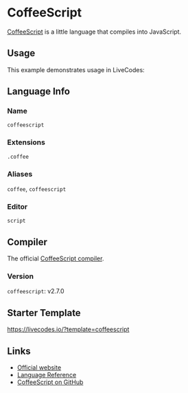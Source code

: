 # CoffeeScript

[CoffeeScript](https://coffeescript.org/) is a little language that compiles into JavaScript.

## Usage


This example demonstrates usage in LiveCodes:

<LiveCodes template="coffeescript" height="80vh"></LiveCodes>

## Language Info

### Name

`coffeescript`

### Extensions

`.coffee`

### Aliases

`coffee`, `coffeescript`

### Editor

`script`

## Compiler

The official [CoffeeScript compiler](https://www.npmjs.com/package/coffeescript).

### Version

`coffeescript`: v2.7.0

## Starter Template

https://livecodes.io/?template=coffeescript

## Links

- [Official website](https://coffeescript.org/)
- [Language Reference](https://coffeescript.org/#language)
- [CoffeeScript on GitHub](https://github.com/jashkenas/coffeescript)
